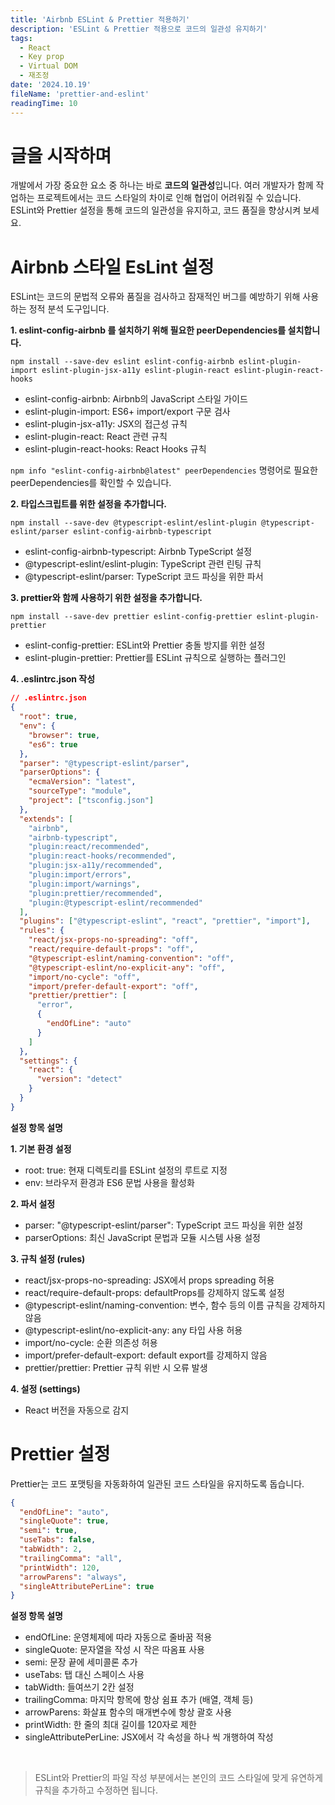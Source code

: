 ```yaml
---
title: 'Airbnb ESLint & Prettier 적용하기'
description: 'ESLint & Prettier 적용으로 코드의 일관성 유지하기'
tags:
  - React
  - Key prop
  - Virtual DOM
  - 재조정
date: '2024.10.19'
fileName: 'prettier-and-eslint'
readingTime: 10
---
```


# 글을 시작하며

개발에서 가장 중요한 요소 중 하나는 바로 **코드의 일관성**입니다. 여러 개발자가 함께 작업하는 프로젝트에서는 코드 스타일의 차이로 인해 협업이 어려워질 수 있습니다.
ESLint와 Prettier 설정을 통해 코드의 일관성을 유지하고, 코드 품질을 향상시켜 보세요.

# Airbnb 스타일 EsLint 설정

ESLint는 코드의 문법적 오류와 품질을 검사하고 잠재적인 버그를 예방하기 위해 사용하는 정적 분석 도구입니다.

**1. eslint-config-airbnb 를 설치하기 위해 필요한 peerDependencies를 설치합니다.**

```
npm install --save-dev eslint eslint-config-airbnb eslint-plugin-import eslint-plugin-jsx-a11y eslint-plugin-react eslint-plugin-react-hooks
```

- eslint-config-airbnb: Airbnb의 JavaScript 스타일 가이드
- eslint-plugin-import: ES6+ import/export 구문 검사
- eslint-plugin-jsx-a11y: JSX의 접근성 규칙
- eslint-plugin-react: React 관련 규칙
- eslint-plugin-react-hooks: React Hooks 규칙

`npm info "eslint-config-airbnb@latest" peerDependencies` 명령어로 필요한 peerDependencies를 확인할 수 있습니다.

**2. 타입스크립트를 위한 설정을 추가합니다.**

```
npm install --save-dev @typescript-eslint/eslint-plugin @typescript-eslint/parser eslint-config-airbnb-typescript
```

- eslint-config-airbnb-typescript: Airbnb TypeScript 설정
- @typescript-eslint/eslint-plugin: TypeScript 관련 린팅 규칙
- @typescript-eslint/parser: TypeScript 코드 파싱을 위한 파서

**3. prettier와 함께 사용하기 위한 설정을 추가합니다.**

```
npm install --save-dev prettier eslint-config-prettier eslint-plugin-prettier
```

- eslint-config-prettier: ESLint와 Prettier 충돌 방지를 위한 설정
- eslint-plugin-prettier: Prettier를 ESLint 규칙으로 실행하는 플러그인

**4. .eslintrc.json 작성**

```json
// .eslintrc.json
{
  "root": true,
  "env": {
    "browser": true,
    "es6": true
  },
  "parser": "@typescript-eslint/parser",
  "parserOptions": {
    "ecmaVersion": "latest",
    "sourceType": "module",
    "project": ["tsconfig.json"]
  },
  "extends": [
    "airbnb",
    "airbnb-typescript",
    "plugin:react/recommended",
    "plugin:react-hooks/recommended",
    "plugin:jsx-a11y/recommended",
    "plugin:import/errors",
    "plugin:import/warnings",
    "plugin:prettier/recommended",
    "plugin:@typescript-eslint/recommended"
  ],
  "plugins": ["@typescript-eslint", "react", "prettier", "import"],
  "rules": {
    "react/jsx-props-no-spreading": "off",
    "react/require-default-props": "off",
    "@typescript-eslint/naming-convention": "off",
    "@typescript-eslint/no-explicit-any": "off",
    "import/no-cycle": "off",
    "import/prefer-default-export": "off",
    "prettier/prettier": [
      "error",
      {
        "endOfLine": "auto"
      }
    ]
  },
  "settings": {
    "react": {
      "version": "detect"
    }
  }
}
```

**설정 항목 설명**

**1. 기본 환경 설정**

- root: true: 현재 디렉토리를 ESLint 설정의 루트로 지정
- env: 브라우저 환경과 ES6 문법 사용을 활성화

**2. 파서 설정**

- parser: "@typescript-eslint/parser": TypeScript 코드 파싱을 위한 설정
- parserOptions: 최신 JavaScript 문법과 모듈 시스템 사용 설정

**3. 규칙 설정 (rules)**

- react/jsx-props-no-spreading: JSX에서 props spreading 허용
- react/require-default-props: defaultProps를 강제하지 않도록 설정
- @typescript-eslint/naming-convention: 변수, 함수 등의 이름 규칙을 강제하지 않음
- @typescript-eslint/no-explicit-any: any 타입 사용 허용
- import/no-cycle: 순환 의존성 허용
- import/prefer-default-export: default export를 강제하지 않음
- prettier/prettier: Prettier 규칙 위반 시 오류 발생

**4. 설정 (settings)**

- React 버전을 자동으로 감지

# Prettier 설정

Prettier는 코드 포맷팅을 자동화하여 일관된 코드 스타일을 유지하도록 돕습니다.

```json
{
  "endOfLine": "auto",
  "singleQuote": true,
  "semi": true,
  "useTabs": false,
  "tabWidth": 2,
  "trailingComma": "all",
  "printWidth": 120,
  "arrowParens": "always",
  "singleAttributePerLine": true
}
```

**설정 항목 설명**

- endOfLine: 운영체제에 따라 자동으로 줄바꿈 적용
- singleQuote: 문자열을 작성 시 작은 따옴표 사용
- semi: 문장 끝에 세미콜론 추가
- useTabs: 탭 대신 스페이스 사용
- tabWidth: 들여쓰기 2칸 설정
- trailingComma: 마지막 항목에 항상 쉼표 추가 (배열, 객체 등)
- arrowParens: 화살표 함수의 매개변수에 항상 괄호 사용
- printWidth: 한 줄의 최대 길이를 120자로 제한
- singleAttributePerLine: JSX에서 각 속성을 하나 씩 개행하여 작성

<br />

> ESLint와 Prettier의 파일 작성 부분에서는 본인의 코드 스타일에 맞게 유연하게 규칙을 추가하고 수정하면 됩니다.
